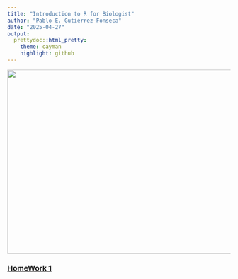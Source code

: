 ```yaml
---
title: "Introduction to R for Biologist"
author: "Pablo E. Gutiérrez-Fonseca"
date: "2025-04-27"
output: 
  prettydoc::html_pretty:
    theme: cayman
    highlight: github
---
```


<img src="20191031_122742.jpg" width="550" height="415"/>


### [HomeWork 1]()
